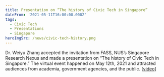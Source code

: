 ```yaml
---
title: Presentation on “The history of Civic Tech in Singapore”
dateFrom: '2021-05-11T16:00:00.000Z'
tags:
  - Civic Tech
  - Presentations
  - Singapore
heroImgSrc: /news/civic-tech-history.png
---
```


Dr. Weiyu Zhang accepted the invitation from FASS, NUS’s Singapore Research Nexus and made a presentation on “The history of Civic Tech in Singapore.” The virtual event happened on May 12th, 2021 and attracted audiences from academia, government agencies, and the public. \[[video](<https://nusu-my.sharepoint.com/personal/cnmzw_nus_edu_sg/Documents/civictechlab%20website/multimedia%20files/videos/Edited%20videos_Manjiang/Weiyu%20Zhang%20_%20The%20history%20of%20Civic%20Tech%20in%20Singapore-%20An%20Actor-Network%20Analysis(with%20opening).mp4>)]
